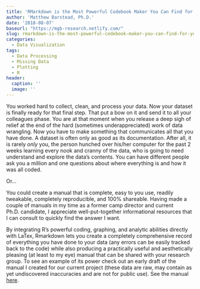```yaml
---
title: 'RMarkdown is the Most Powerful Codebook Maker You Can Find for Your Datasets'
author: 'Matthew Barstead, Ph.D.'
date: '2018-08-07'
baseurl: "https://mgb-research.netlify.com/"
slug: rmarkdown-is-the-most-powerful-codebook-maker-you-can-find-for-your-datasets
categories:
  - Data Visualization
tags:
  - Data Processing
  - Missing Data
  - Plotting
  - R
header:
  caption: ''
  image: ''
---
```


You worked hard to collect, clean, and process your data. Now your dataset is finally ready for that final step. That put a bow on it and send it to all your colleagues phase. You are at that moment when you release a deep sigh of relief at the end of the hard (sometimes underappreciated) work of data wrangling. Now you have to make something that communicates all that you have done. A dataset is often only as good as its documentation. After all, it is rarely *only* you, the person hunched over his/her computer for the past 2 weeks learning every nook and cranny of the data, who is going to need understand and explore the data's contents. You can have different people ask you a million and one questions about where everything is and how it was all coded.  

Or... 

You could create a manual that is complete, easy to you use, readily tweakable, completely reproducible, and 100% shareable. Having made a couple of manuals in my time as a former camp director and current Ph.D. candidate, I appreciate well-put-together informational resources that I can consult to quickly find the answer I want. 

By integrating R's powerful coding, graphing, and analytic abilities directly with LaTex, Rmarkdown lets you create a completely comprehensive record of everything you have done to your data (any errors can be easily tracked back to the code) while also producing a practically useful and aesthetically pleasing (at least to my eye) manual that can be shared with your research group. To see an example of its power check out an early draft of the manual I created for our current project (these data are raw, may contain as yet undiscovered inaccuracies and are not for public use). See the manual [here](https://mgb-research.netlify.com/pdf/parent_qualtrics.pdf). 